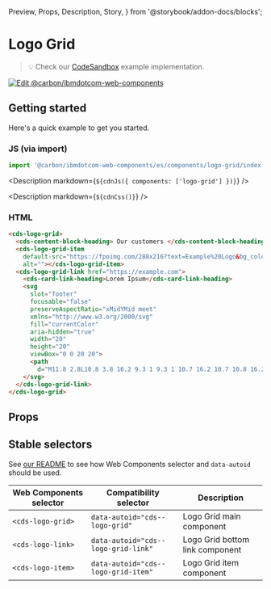   Preview,
  Props,
  Description,
  Story,
} from '@storybook/addon-docs/blocks';

# Logo Grid

> 💡 Check our
> [CodeSandbox](https://githubbox.com/carbon-design-system/carbon-for-ibm-dotcom/tree/main/packages/web-components/examples/codesandbox/components/logo-grid)
> example implementation.

[![Edit @carbon/ibmdotcom-web-components](https://codesandbox.io/static/img/play-codesandbox.svg)](https://githubbox.com/carbon-design-system/carbon-for-ibm-dotcom/tree/main/packages/web-components/examples/codesandbox/components/logo-grid)

## Getting started

Here's a quick example to get you started.

### JS (via import)

```javascript
import '@carbon/ibmdotcom-web-components/es/components/logo-grid/index.js';
```

<Description markdown={`${cdnJs({ components: ['logo-grid'] })}`} />

<Description markdown={`${cdnCss()}`} />

### HTML

```html
<cds-logo-grid>
  <cds-content-block-heading> Our customers </cds-content-block-heading>
  <cds-logo-grid-item
    default-src="https://fpoimg.com/288x216?text=Example%20Logo&bg_color=ee5396&text_color=161616"
    alt=""></cds-logo-grid-item>
  <cds-logo-grid-link href="https://example.com">
    <cds-card-link-heading>Lorem Ipsum</cds-card-link-heading>
    <svg
      slot="footer"
      focusable="false"
      preserveAspectRatio="xMidYMid meet"
      xmlns="http://www.w3.org/2000/svg"
      fill="currentColor"
      aria-hidden="true"
      width="20"
      height="20"
      viewBox="0 0 20 20">
      <path
        d="M11.8 2.8L10.8 3.8 16.2 9.3 1 9.3 1 10.7 16.2 10.7 10.8 16.2 11.8 17.2 19 10z"></path>
    </svg>
  </cds-logo-grid-link>
</cds-logo-grid>
```

## Props

<Props of="cds-logo-grid" />

## Stable selectors

See
[our README](https://github.com/carbon-design-system/carbon-for-ibm-dotcom/tree/main/packages/web-components#stable-selectors-for-analytics-and-integratione2e-testing-in-web-components)
to see how Web Components selector and `data-autoid` should be used.

| Web Components selector | Compatibility selector              | Description                     |
| ----------------------- | ----------------------------------- | ------------------------------- |
| `<cds-logo-grid>`       | `data-autoid="cds--logo-grid"`      | Logo Grid main component        |
| `<cds-logo-link>`       | `data-autoid="cds--logo-grid-link"` | Logo Grid bottom link component |
| `<cds-logo-item>`       | `data-autoid="cds--logo-grid-item"` | Logo Grid item component        |

<Description markdown={contributing} />
